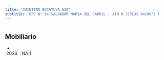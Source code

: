 ```yaml
---
title: 'QUINTINO BOCAYUVA 620'
subtitle: 'EPC N° 04 SALVADOR MARIA DEL CARRIL - JIN B (EPCJS 04/06°) MAESTRO F. REYES'
---
```


#


## Mobiliario

*  (2023) : NA 1 



